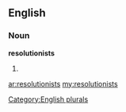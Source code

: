 ==English==

===Noun===
'''resolutionists'''

# {{plural of|[[resolutionist]]}}

[[Category:English plurals]]

[[ar:resolutionists]]
[[my:resolutionists]]